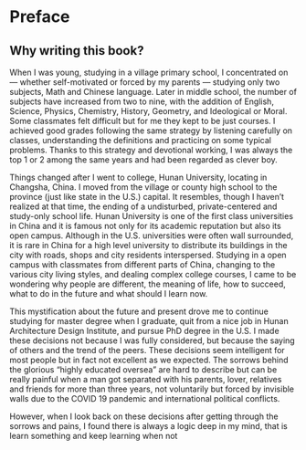 # Preface {.unnumbered}

## Why writing this book?

When I was young, studying in a village primary school, I concentrated on --- whether self-motivated or forced by my parents --- studying only two subjects, Math and Chinese language. Later in middle school, the number of subjects have increased from two to nine, with the addition of English, Science, Physics, Chemistry, History, Geometry, and Ideological or Moral. Some classmates felt difficult but for me they kept to be just courses. I achieved good grades following the same strategy by listening carefully on classes, understanding the definitions and practicing on some typical problems. Thanks to this strategy and devotional working, I was always the top 1 or 2 among the same years and had been regarded as clever boy.

Things changed after I went to college, Hunan University, locating in Changsha, China. I moved from the village or county high school to the province (just like state in the U.S.) capital. It resembles, though I haven't realized at that time, the ending of a undisturbed, private-centered and study-only school life. Hunan University is one of the first class universities in China and it is famous not only for its academic reputation but also its open campus. Although in the U.S. universities were often wall surrounded, it is rare in China for a high level university to distribute its buildings in the city with roads, shops and city residents interspersed. Studying in a open campus with classmates from different parts of China, changing to the various city living styles, and dealing complex college courses, I came to be wondering why people are different, the meaning of life, how to succeed, what to do in the future and what should I learn now.

This mystification about the future and present drove me to continue studying for master degree when I graduate, quit from a nice job in Hunan Architecture Design Institute, and pursue PhD degree in the U.S. I made these decisions not because I was fully considered, but because the saying of others and the trend of the peers. These decisions seem intelligent for most people but in fact not excellent as we expected. The sorrows behind the glorious "highly educated oversea" are hard to describe but can be really painful when a man got separated with his parents, lover, relatives and friends for more than three years, not voluntarily but forced by invisible walls due to the COVID 19 pandemic and international political conflicts.

However, when I look back on these decisions after getting through the sorrows and pains, I found there is always a logic deep in my mind, that is learn something and keep learning when not
